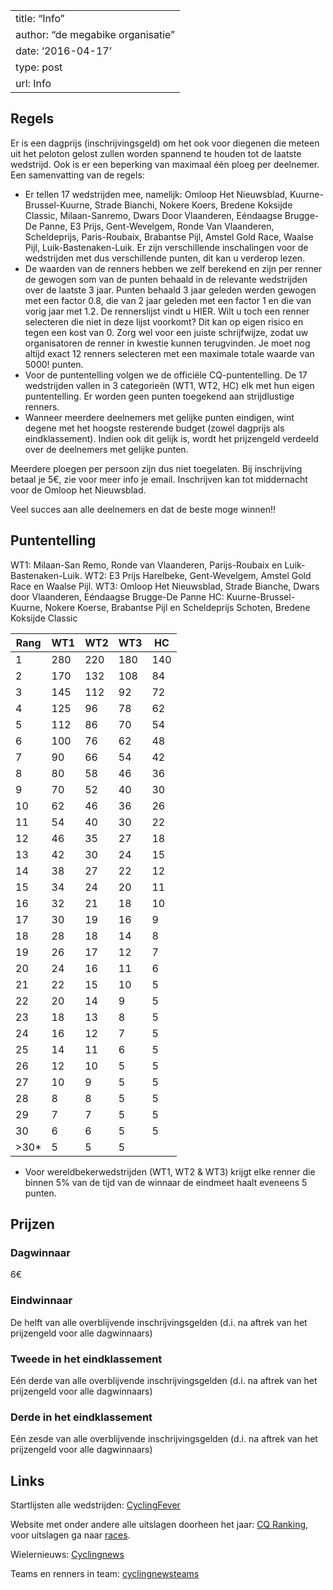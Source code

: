 
---
title: "Info"
author: "de megabike organisatie"
date: '2016-04-17'
type: post
url: Info
---

## Regels

Er is een dagprijs (inschrijvingsgeld) om het ook voor diegenen die meteen uit het peloton gelost zullen worden spannend te houden tot de laatste wedstrijd. Ook is er een beperking van maximaal één ploeg per deelnemer. Een samenvatting van de regels:

 - Er tellen 17 wedstrijden mee, namelijk: Omloop Het Nieuwsblad, Kuurne-Brussel-Kuurne, Strade Bianchi, Nokere Koers, Bredene Koksijde Classic, Milaan-Sanremo, Dwars Door Vlaanderen, Eéndaagse Brugge-De Panne, E3 Prijs, Gent-Wevelgem, Ronde Van Vlaanderen, Scheldeprijs, Paris-Roubaix, Brabantse Pijl, Amstel Gold Race, Waalse Pijl, Luik-Bastenaken-Luik. Er zijn verschillende inschalingen voor de wedstrijden met dus verschillende punten, dit kan u verderop lezen.
 - De waarden van de renners hebben we zelf berekend en zijn per renner de gewogen som van de punten behaald in de relevante wedstrijden over de laatste 3 jaar. Punten behaald 3 jaar geleden werden gewogen met een factor 0.8, die van 2 jaar geleden met een factor 1 en die van vorig jaar met 1.2. De rennerslijst vindt u HIER. Wilt u toch een renner selecteren die niet in deze lijst voorkomt? Dit kan op eigen risico en tegen een kost van 0. Zorg wel voor een juiste schrijfwijze, zodat uw organisatoren de renner in kwestie kunnen terugvinden. Je moet nog altijd exact 12 renners selecteren met een maximale totale waarde van 5000! punten.
 - Voor de puntentelling volgen we de officiële CQ-puntentelling. De 17 wedstrijden vallen in 3 categorieën (WT1, WT2, HC) elk met hun eigen puntentelling. Er worden geen punten toegekend aan strijdlustige renners.
 - Wanneer meerdere deelnemers met gelijke punten eindigen, wint degene met het hoogste resterende budget (zowel dagprijs als eindklassement). Indien ook dit gelijk is, wordt het prijzengeld verdeeld over de deelnemers met gelijke punten.

Meerdere ploegen per persoon zijn dus niet toegelaten. Bij inschrijving betaal je 5€, zie voor meer info je email. Inschrijven kan tot middernacht voor de Omloop het Nieuwsblad.

Veel succes aan alle deelnemers en dat de beste moge winnen!!

## Puntentelling
WT1: Milaan-San Remo, Ronde van Vlaanderen, Parijs-Roubaix en Luik-Bastenaken-Luik.
WT2: E3 Prijs Harelbeke, Gent-Wevelgem, Amstel Gold Race en Waalse Pijl.
WT3: Omloop Het Nieuwsblad, Strade Bianche, Dwars door Vlaanderen, Eéndaagse Brugge-De Panne
HC: Kuurne-Brussel-Kuurne, Nokere Koerse, Brabantse Pijl en Scheldeprijs Schoten, Bredene Koksijde Classic

| Rang | WT1 | WT2 | WT3 | HC  |
|------|-----|-----|-----|-----|
| 1    | 280 | 220 | 180 | 140 |
| 2    | 170 | 132 | 108 | 84  |
| 3    | 145 | 112 | 92  | 72  |
| 4    | 125 | 96  | 78  | 62  |
| 5    | 112 | 86  | 70  | 54  |
| 6    | 100 | 76  | 62  | 48  |
| 7    | 90  | 66  | 54  | 42  |
| 8    | 80  | 58  | 46  | 36  |
| 9    | 70  | 52  | 40  | 30  |
| 10   | 62  | 46  | 36  | 26  |
| 11   | 54  | 40  | 30  | 22  |
| 12   | 46  | 35  | 27  | 18  |
| 13   | 42  | 30  | 24  | 15  |
| 14   | 38  | 27  | 22  | 12  |
| 15   | 34  | 24  | 20  | 11  |
| 16   | 32  | 21  | 18  | 10  |
| 17   | 30  | 19  | 16  | 9   |
| 18   | 28  | 18  | 14  | 8   |
| 19   | 26  | 17  | 12  | 7   |
| 20   | 24  | 16  | 11  | 6   |
| 21   | 22  | 15  | 10  | 5   |
| 22   | 20  | 14  | 9   | 5   |
| 23   | 18  | 13  | 8   | 5   |
| 24   | 16  | 12  | 7   | 5   |
| 25   | 14  | 11  | 6   | 5   |
| 26   | 12  | 10  | 5   | 5   |
| 27   | 10  | 9   | 5   | 5   |
| 28   | 8   | 8   | 5   | 5   |
| 29   | 7   | 7   | 5   | 5   |
| 30   | 6   | 6   | 5   | 5   |
| >30* | 5   | 5   |  5  |     |

* Voor wereldbekerwedstrijden (WT1, WT2 & WT3) krijgt elke renner die binnen 5% van de tijd van de winnaar de eindmeet haalt eveneens 5 punten.

## Prijzen
### Dagwinnaar

6€

### Eindwinnaar

De helft van alle overblijvende inschrijvingsgelden (d.i. na aftrek van het prijzengeld voor alle dagwinnaars)

### Tweede in het eindklassement

Eén derde van alle overblijvende inschrijvingsgelden (d.i. na aftrek van het prijzengeld voor alle dagwinnaars)

### Derde in het eindklassement

Eén zesde van alle overblijvende inschrijvingsgelden (d.i. na aftrek van het prijzengeld voor alle dagwinnaars)

## Links
Startlijsten alle wedstrijden:  [CyclingFever](http://www.cyclingfever.com/startlist.html)

Website met onder andere alle uitslagen doorheen het jaar:  [CQ Ranking](http://www.cqranking.com/men/asp/gen/start.asp), voor uitslagen ga naar  [races](http://www.cqranking.com/men/asp/gen/searchRaces.asp).

Wielernieuws: [Cyclingnews](http://www.cyclingnews.com/)

Teams en renners in team:  [cyclingnewsteams](http://www.cyclingnews.com/teams/)
